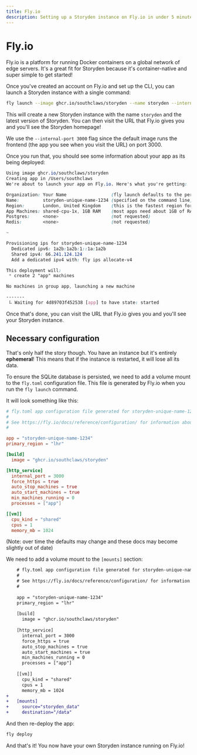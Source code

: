 ```yaml
---
title: Fly.io
description: Setting up a Storyden instance on Fly.io in under 5 minutes!
---
```


# Fly.io

Fly.io is a platform for running Docker containers on a global network of edge servers. It's a great fit for Storyden because it's container-native and super simple to get started!

Once you've created an account on Fly.io and set up the CLI, you can launch a Storyden instance with a single command:

```sh
fly launch --image ghcr.io/southclaws/storyden --name storyden --internal-port 3000
```

This will create a new Storyden instance with the name `storyden` and the latest version of Storyden. You can then visit the URL that Fly.io gives you and you'll see the Storyden homepage!

We use the `--internal-port 3000` flag since the default image runs the frontend (the app you see when you visit the URL) on port 3000.

Once you run that, you should see some information about your app as its being deployed:

```css
Using image ghcr.io/southclaws/storyden
Creating app in /Users/southclaws
We're about to launch your app on Fly.io. Here's what you're getting:

Organization: Your Name                 (fly launch defaults to the personal org)
Name:         storyden-unique-name-1234 (specified on the command line)
Region:       London, United Kingdom    (this is the fastest region for you)
App Machines: shared-cpu-1x, 1GB RAM    (most apps need about 1GB of RAM)
Postgres:     <none>                    (not requested)
Redis:        <none>                    (not requested)

~

Provisioning ips for storyden-unique-name-1234
  Dedicated ipv6: 1a2b:1a2b:1::1a:1a2b
  Shared ipv4: 66.241.124.124
  Add a dedicated ipv4 with: fly ips allocate-v4

This deployment will:
 * create 2 "app" machines

No machines in group app, launching a new machine

-------
 ⠧ Waiting for 4d89703f452538 [app] to have state: started
```

Once that's done, you can visit the URL that Fly.io gives you and you'll see your Storyden instance.

## Necessary configuration

That's only half the story though. You have an instance but it's entirely **ephemeral**! This means that if the instance is restarted, it will lose all its data.

To ensure the SQLite database is persisted, we need to add a volume mount to the `fly.toml` configuration file. This file is generated by Fly.io when you run the `fly launch` command.

It will look something like this:

```toml
# fly.toml app configuration file generated for storyden-unique-name-1234 on 2023-12-12T23:19:17Z
#
# See https://fly.io/docs/reference/configuration/ for information about how to use this file.
#

app = "storyden-unique-name-1234"
primary_region = "lhr"

[build]
  image = "ghcr.io/southclaws/storyden"

[http_service]
  internal_port = 3000
  force_https = true
  auto_stop_machines = true
  auto_start_machines = true
  min_machines_running = 0
  processes = ["app"]

[[vm]]
  cpu_kind = "shared"
  cpus = 1
  memory_mb = 1024
```

(Note: over time the defaults may change and these docs may become slightly out of date)

We need to add a volume mount to the `[mounts]` section:

```diff
    # fly.toml app configuration file generated for storyden-unique-name-1234 on 2023-12-12T23:19:17Z
    #
    # See https://fly.io/docs/reference/configuration/ for information about how to use this file.
    #
    
    app = "storyden-unique-name-1234"
    primary_region = "lhr"
    
    [build]
      image = "ghcr.io/southclaws/storyden"
    
    [http_service]
      internal_port = 3000
      force_https = true
      auto_stop_machines = true
      auto_start_machines = true
      min_machines_running = 0
      processes = ["app"]
    
    [[vm]]
      cpu_kind = "shared"
      cpus = 1
      memory_mb = 1024
+
+   [mounts]
+     source="storyden_data"
+     destination="/data"
```

And then re-deploy the app:

```sh
fly deploy
```

And that's it! You now have your own Storyden instance running on Fly.io!
